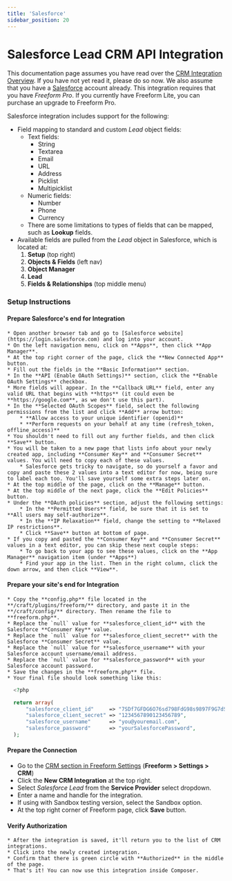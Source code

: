 ```yaml
---
title: 'Salesforce'
sidebar_position: 20
---
```



# Salesforce Lead CRM API Integration

This documentation page assumes you have read over the [CRM Integration Overview](./#crm). If you have not yet read it, please do so now. We also assume that you have a [Salesforce](https://www.salesforce.com) account already. This integration requires that you have _Freeform Pro_. If you currently have Freeform Lite, you can purchase an upgrade to Freeform Pro.

Salesforce integration includes support for the following:

- Field mapping to standard and custom _Lead_ object fields:
  - Text fields:
    - String
    - Textarea
    - Email
    - URL
    - Address
    - Picklist
    - Multipicklist
  - Numeric fields:
    - Number
    - Phone
    - Currency
  - There are some limitations to types of fields that can be mapped, such as **Lookup** fields.
- Available fields are pulled from the _Lead_ object in Salesforce, which is located at:
  1.  **Setup** (top right)
  2.  **Objects & Fields** (left nav)
  3.  **Object Manager**
  4.  **Lead**
  5.  **Fields & Relationships** (top middle menu)

### Setup Instructions

<VerticalStepWrapper>

<StepMarkdown>

#### Prepare Salesforce's end for Integration

    * Open another browser tab and go to [Salesforce website](https://login.salesforce.com) and log into your account.
    * On the left navigation menu, click on **Apps**, then click **App Manager**.
    * At the top right corner of the page, click the **New Connected App** button.
    * Fill out the fields in the **Basic Information** section.
    * In the **API (Enable OAuth Settings)** section, click the **Enable OAuth Settings** checkbox.
    * More fields will appear. In the **Callback URL** field, enter any valid URL that begins with **https** (it could even be **https://google.com**, as we don't use this part).
    * In the **Selected OAuth Scopes** field, select the following permissions from the list and click **Add** arrow button:
    	* **Allow access to your unique identifier (openid)**
    	* **Perform requests on your behalf at any time (refresh_token, offline_access)**
    * You shouldn't need to fill out any further fields, and then click **Save** button.
    * You will be taken to a new page that lists info about your newly created app, including **Consumer Key** and **Consumer Secret** values. You will need to copy each of these values.
    	* Salesforce gets tricky to navigate, so do yourself a favor and copy and paste these 2 values into a text editor for now, being sure to label each too. You'll save yourself some extra steps later on.
    * At the top middle of the page, click on the **Manage** button.
    * At the top middle of the next page, click the **Edit Policies** button.
    * Under the **OAuth policies** section, adjust the following settings:
    	* In the **Permitted Users** field, be sure that it is set to **All users may self-authorize**.
    	* In the **IP Relaxation** field, change the setting to **Relaxed IP restrictions**.
    	* Click **Save** button at bottom of page.
    * If you copy and pasted the **Consumer Key** and **Consumer Secret** values in a text editor, you can skip these next couple steps:
    	* To go back to your app to see these values, click on the **App Manager** navigation item (under **Apps**)
    	* Find your app in the list. Then in the right column, click the down arrow, and then click **View**.

</StepMarkdown>

<StepMarkdown>

#### Prepare your site's end for Integration

    * Copy the **config.php** file located in the **/craft/plugins/freeform/** directory, and paste it in the **/craft/config/** directory. Then rename the file to **freeform.php**.
    * Replace the `null` value for **salesforce_client_id** with the Salesforce **Consumer Key** value.
    * Replace the `null` value for **salesforce_client_secret** with the Salesforce **Consumer Secret** value.
    * Replace the `null` value for **salesforce_username** with your Salesforce account username/email address.
    * Replace the `null` value for **salesforce_password** with your Salesforce account password.
    * Save the changes in the **freeform.php** file.
    * Your final file should look something like this:

```php showLineNumbers
  <?php

  return array(
      "salesforce_client_id"     => "7SDf7GFDG6O76sd798FdG98s9897F9G7dSFDF9G7sd980G8dfG9FG_aSD650g8dsh7D98g79Fs98ds0788Ps",
      "salesforce_client_secret" => "1234567890123456789",
      "salesforce_username"      => "you@youremail.com",
      "salesforce_password"      => "yourSalesforcePassword",
  );
```

</StepMarkdown>

<StepMarkdown>

#### Prepare the Connection

- Go to the [CRM section in Freeform Settings](../configuration/settings#crm) (**Freeform > Settings > CRM**)
- Click the **New CRM Integration** at the top right.
- Select _Salesforce Lead_ from the **Service Provider** select dropdown.
- Enter a name and handle for the integration.
- If using with Sandbox testing version, select the Sandbox option.
- At the top right corner of Freeform page, click **Save** button.

</StepMarkdown>

<StepMarkdown>

#### Verify Authorization

    * After the integration is saved, it'll return you to the list of CRM integrations.
    * Click into the newly created integration.
    * Confirm that there is green circle with **Authorized** in the middle of the page.
    * That's it! You can now use this integration inside Composer.

</StepMarkdown>

</VerticalStepWrapper>
